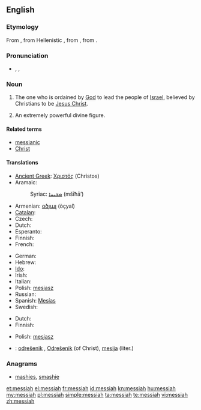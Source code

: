 {{also|Messiah}}
==English==

===Etymology===
From {{etyl|la}} {{term|Messias}}, from Hellenistic {{etyl|grc}} {{term|Μεσσίας|sc=polytonic}}, from {{etyl|arc}} {{term||tr=měšīḥā}}, from {{etyl|he}} {{term|משיח||anointed|tr=mashiach|sc=Hebr}}.{{attention|arc}}

===Pronunciation===
* {{enPR|mə-sī'ə}}, {{IPA|/məˈsaɪ.ə/}}, {{SAMPA|/m@"saI@/}}

===Noun===
{{en-noun}}

# {{context|Judeo-Christian tradition}} The one who is ordained by [[God]] to lead the people of [[Israel]], believed by Christians to be [[Jesus Christ]].
# An extremely powerful divine figure.

====Related terms====
* [[messianic]]
* [[Christ]]

====Translations====
{{trans-top|ordained to lead the people of Israel}}
* [[Ancient Greek]]: [[Χριστός]] (Christos) {{m}}
* Aramaic:
*: Syriac: [[ܡܫܝܚܐ]] (mšīħā’) {{m}}
* Armenian: [[օծյալ]] (òçyal)
* [[Catalan]]: {{t-|ca|messies|m}}
* Czech: {{t-|cs|mesiáš|m}}
* Dutch: {{t+|nl|Messias|m}}
* Esperanto: {{t-|eo|mesio|xs=Esperanto}}
* Finnish: {{t-|fi|messias}}
* French: {{t+|fr|messie|m}}
{{trans-mid}}
* German: {{t|de|Messias|m}}
* Hebrew: {{t-|he|משיח|m|tr=mashíakh}}
* [[Ido]]: {{t-|io|mesio|xs=Ido}}
* Irish: {{t|ga|Meisias|m}}
* Italian: {{t+|it|messia|m}}
* Polish: [[mesjasz]] {{m}}
* Russian: {{t+|ru|мессия|m}}
* Spanish: [[Mesías]] {{m}}
* Swedish: {{t|sv|Messias|c}}
{{trans-bottom}}

{{trans-top|an extremely powerful divine figure}}
* Dutch: {{t-|nl|messias|m}}
* Finnish: {{t-|fi|messias}}
{{trans-mid}}
* Polish: [[mesjasz]] {{m}}
{{trans-bottom}}

{{checktrans-top}}
* {{ttbc|sl}}: [[odrešenik]] {{m}}, [[Odrešenik]] {{m}} (of Christ), [[mesija]] {{m}} (liter.)
{{trans-bottom}}

===Anagrams===
* [[mashies#English|mashies]], [[smashie#English|smashie]]

[[et:messiah]]
[[el:messiah]]
[[fr:messiah]]
[[id:messiah]]
[[kn:messiah]]
[[hu:messiah]]
[[my:messiah]]
[[pl:messiah]]
[[simple:messiah]]
[[ta:messiah]]
[[te:messiah]]
[[vi:messiah]]
[[zh:messiah]]